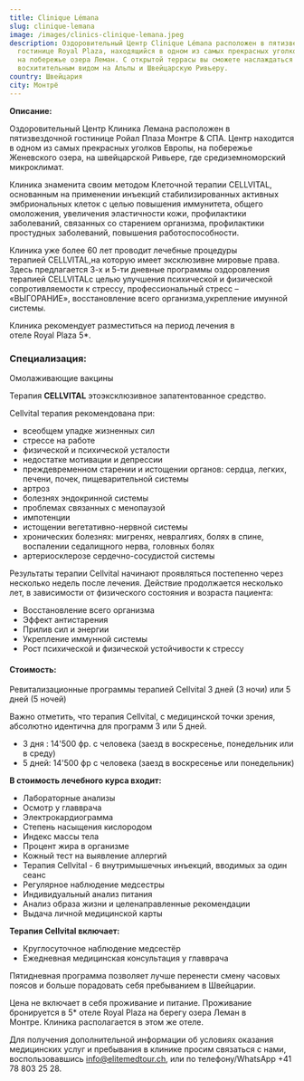 ```yaml
---
title: Clinique Lémana
slug: clinique-lemana
image: /images/clinics-clinique-lemana.jpeg
description: Оздоровительный Центр Clinique Lémana расположен в пятизвездочной
  гостинице Royal Plaza, находящийся в одном из самых прекрасных уголков Европы,
  на побережье озера Леман. С открытой террасы вы сможете наслаждаться
  восхитительным видом на Альпы и Швейцарскую Ривьеру.
country: Швейцария
city: Монтрё
---
```


**О﻿писание:**

Оздоровительный Центр Клиника Лемана расположен в пятизвездочной гостинице Ройал Плаза Монтре & СПА. Центр находится в одном из самых прекрасных уголков Европы, на побережье Женевского озера, на швейцарской Ривьере, где средиземноморский микроклимат.

Клиника знаменита своим методом Клеточной терапии CELLVITAL, основанным на применении инъекций стабилизированных активных эмбриональных клеток с целью повышения иммунитета, общего омоложения, увеличения эластичности кожи, профилактики заболеваний, связанных со старением организма, профилактики простудных заболеваний, повышения работоспособности.

Клиника уже более 60 лет проводит лечебные процедуры терапией CELLVITAL,на которую имеет эксклюзивне мировые права. Здесь предлагается 3-х и 5-ти дневные программы оздоровления терапией CELLVITALс целью улучшения психической и физической сопротивляемости к стрессу, профессиональный стресс – «ВЫГОРАНИЕ», восстановление всего организма,укрепление имунной системы.

Клиника рекомендует разместиться на период лечения в отеле Royal Plaza 5\*.

### **Специализация:**

Омолаживающие вакцины

Терапия **CELLVITAL** этоэксклюзивное запатентованное средство.

Cellvital терапия рекомендована при:

- всеобщем упадке жизненных сил
- стрессе на работе
- физической и психической усталости
- недостатке мотивации и депрессии
- преждевременном старении и истощении органов: сердца, легких, печени, почек, пищеварительной системы
- артроз
- болезнях эндокринной системы
- проблемах связанных с менопаузой
- импотенции
- истощении вегетативно-нервной системы
- хронических болезнях: мигренях, невралгиях, болях в спине, воспалении седалищного нерва, головных болях
- артериосклерозе сердечно-сосудистой системы

Результаты терапии Cellvital начинают проявляться постепенно через несколько недель после лечения. Действие продолжается несколько лет, в зависимости от физического состояния и возраста пациента:

- Восстановление всего организма
- Эффект антистарения
- Прилив сил и энергии
- Укрепление иммунной системы
- Рост психической и физической устойчивости к стрессу

#### **Стоимость:**

Ревитализационные программы терапией Cellvital 3 дней (3 ночи) или 5 дней (5 ночей)

Важно отметить, что терапия Cellvital, с медицинской точки зрения, абсолютно идентична для программ 3 или 5 дней.

- 3 дня : 14'500 фр. с человека (заезд в воскресенье, понедельник или в среду)
- 5 дней: 14'500 фр с человека (заезд в воскресенье или понедельник)

**В cтоимость лечебного курса входит:**

- Лабораторные анализы
- Осмотр у главврача
- Электрокардиограмма
- Степень насыщения кислородом
- Индекс массы тела
- Процент жира в организме
- Кожный тест на выявление аллергий
- Терапия Cellvital - 6 внутримышечных инъекций, вводимых за один сеанс
- Регулярное наблюдение медсестры
- Индивидуальный анализ питания
- Анализ образа жизни и целенаправленные рекомендации
- Выдача личной медицинской карты

**Терапия Cellvital включает:**

- Круглосуточное наблюдение медсестёр
- Ежедневная медицинская консультация у главврача

Пятидневная программа позволяет лучше перенести смену часовых поясов и больше порадовать себя пребыванием в Швейцарии.

Цена не включает в себя проживание и питание. Проживание бронируется в 5\* отеле Royal Plaza на берегу озера Леман в Монтре. Клиника располагается в этом же отеле.

Для получения дополнительной информации об условиях оказания медицинских услуг и пребывания в клинике просим связаться с нами, воспользовавшись [info@elitemedtour.ch](mailto:info@elitemedtour.ch), или по телефону/WhatsApp +41 78 803 25 28.
